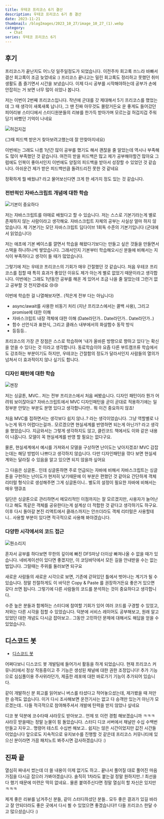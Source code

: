 ```yaml
---
title: 우테코 프리코스 6기 결산
description: 우테코 프리코스 6기 총 결산
date: 2023-11-21
thumbnail: /blogImages/2023_10_27/image_10_27_(1).webp
category:
  - Chat
series: 우테코 프리코스 6기
---
```


## 후기

프리코스가 끝난지도 어느덧 일주일정도가 되었습니다. 이전주차 회고록 쓰느라 바빠서 결산 회고록이 조금 늦었네요 :)
프리코스 끝나고는 밀린 회고록도 정리하고 못했던 취미생활도 좀 즐기면서 시간을 보냈습니다. 이제 다시 공부를 시작해야하는데 공부가 손에 안잡히는 거 보면 너무 많이 쉬었나 봅니다.

저는 이번이 2번째 프리코스입니다. 작년에 군대를 갓 제대해서 5기 프리코스를 했었는데 그 때 생각이 새록새록 납니다, 그 땐 진짜 아무것도 몰랐거든요
운 좋게도 들어갔던 피어리뷰 스터디에서 스터디원분들의 리뷰를 한가득 받아가며 모르는걸 허겁지겁 주워담기 바빴던 기억이 나네요

![허겁지겁](</blogImages/2023_11_21/2023_11_21_(1).webp>)

(그때 피드백 받은거 찾아보려고했는데 잘 안찾아지네요)

이번에는 그래도 나름 1년간 많이 공부를 했기도 해서 괜찮을 줄 알았는데 역시나 부족해도 많이 부족했던 것 같습니다. 여전히 받을 피드백은 많고 제가 공부해야할건 많아요
그럼에도 인복이 좋아서인지 이번에도 양질의 피드백을 받아서 성장할 수 있었던 것 같습니다. 아쉬운건 제가 받은 피드백만큼 돌려드리진 못한 것 같네요

정확하게 뭘 배웠냐? 라고 물어보신다면 크게 한 세가지 정도 있는 것 같습니다.

### 전반적인 자바스크립트 개념에 대한 학습

![기본이 중요하다](</blogImages/2023_11_21/2023_11_21_(2).webp>)

저는 자바스크립트를 야매로 배웠다고 할 수 있습니다. 저는 스스로 기본기라는게 별로 존재하지 않는 사람이라고 생각해요.
자바스크립트 자체의 공부는 사실상 얼마 하지 않았습니다. 제 기본기는 모던 자바스크립트 딥다이브 1회독 수준의 기본기입니다 (군대에서 읽었습니다)

저는 애초에 기본 베이스를 깔면서 학습을 해왔다기보다는 만들고 싶은 것들을 만들면서 스택을 하나하나씩 쌓았습니다.
그래서인지 기본부터 학습해오시신 분들에 비해서는 지식이 부족하다고 생각이 들 때가 많았습니다.

그렇기에 저는 우테코 프리코스의 기회가 매우 간절했던 것 같습니다. 처음 우테코 프리코스를 접할 때 특히 효과가 좋았던 이유도 제가 아는게 별로 없었기 때문이라고 생각합니다.
이번에는 그래도 1년동안 공부를 해온 게 있어서 조금 나을 줄 알았는데 그런거 없고 공부할 것 천지였네요 😢😢

이번에 학습한 걸 나열해보자면.. (적은게 전부 다는 아닙니다)

- async/await를 사용한 비동기 처리 (지난 프리코스에서는 콜백 사용), 그리고 promise에 대한 이해
- 자바스크립트 내장 객체에 대한 이해 (Date라던가.. Date라던가.. Date라던가..)
- 함수 선언식과 표현식, 그리고 클래스 내부에서의 화살함수 동작 방식
- 등등등..

프리코스의 가장 큰 장점은 스스로 학습하며 '내가 올바른 방향으로 향하고 있다'는 확신을 얻을 수 있다는 것 이라고 생각합니다.
동료학습이야 요즘 다른 부트캠프류 학습에서도 강조하는 부분이기도 하지만, 우테코는 간절함의 정도가 달라서인지 사람들의 열의가 넘쳐서 더 효과적이지 않나 싶기도 합니다.

### 디자인 패턴에 대한 학습

![젠장](</blogImages/2023_11_21/2023_11_21_(3).webp>)

저는 싱글톤, MVC.. 저는 전부 프리코스에서 처음 써봤습니다. 디자인 패턴이라 뭔가 어려워 보이잖아요?
자바스크립트에서 MVC 디자인패턴을 곧이 곧대로 적용하기에는 일정부분 안맞는 부분도 분명 있다고 생각합니다만.. 뭐 이건 중요하지 않죠!

처음 MVC를 접하면서는 생각보다 쉽지 않나..? 라는 생각이었습니다. 그냥 역할별로 나누는게 뭐가 어렵다는걸까.. 모르겠으면 현실세계를 반영하면 되는게 아닌가? 라고 생각을 했었습니다.
지금와서는 그렇게 생각하지도 않고, 클린코드 책에서도 이와 같은 내용이 나옵니다. 모델이 꼭 현실세계를 반영 할 필요는 없다구요.

물론, 현실세계에서 예시를 가져와서 모델을 구상하면 난이도는 낮아지겠죠! MVC 감잡는데는 해당 방법이 나쁘다고 생각하지 않습니다.
다만 디자인패턴을 깎다 보면 현실세계와는 달라질 수 있음을 알고 있으면 되지 않을까 싶어요

그 다음은 싱글톤.. 인데 싱글톤하면 주로 언급되는 자바에 비해서 자바스크립트는 싱글톤을 구현하는 난이도가 현저히 낮기때문에 이 부분은 편했던 것 같아요
간단하게 객체 리터럴 형식으로 생성해주면 그게 싱글톤이니.. 별도의 설정이 필요한 자바에 비해서는 매우 땡큐죠

일단은 싱글톤으로 관리하면서 메모리적인 이점까지는 잘 모르겠지만, 사용자가 늘어난다고 해도 똑같은 객체를 공유한다는게 설계상 더 적합한 것 같다고 생각하기도 하구요.
이후 다시 돌아갈 본진 리액트에서 클래스까지는 안쓰더라도 객체 리터럴은 사용할테니.. 사용할 부분이 있다면 적극적으로 사용해 봐야겠습니다.

### 다양한 시각에서의 코드 접근

![뭔소리지](</blogImages/2023_11_21/2023_11_21_(4).webp>)

혼자서 공부를 하다보면 무한의 깊이에 빠진 DFS마냥 더이상 빠져나올 수 없을 때가 있습니다.
네비게이션이 있다면 좋겠지만, 이 코딩바닥에서 모든 길을 안내받을 수는 없는 법입니다. 그럴때는 주위를 둘러보면 되구요

새로운 사람들의 새로운 시각으로 보면, 기존에 갇혀있던 틀에서 벗어나는 계기가 될 수 있습니다. 정말 친절하게도 이 바닥은 Copy & Paste 를 권장하거든요
좋은거 있으면 갖다 쓰면 됩니다. 그렇기에 다른 사람들의 코드를 분석하는 것이 중요하다고 생각합니다.

수준 높은 분들과 함께하는 스터디에 참여할 기회가 있어 여러 코드를 구경할 수 있었고, 저와는 다른 시각을 접할 수 있었습니다.
덕분에 서비스 레이어도 공부해보고, 원래 알고 있었던 대한 개념도 다시금 잡아보고.. 그동안 고민하던 문제에 대해서도 해답을 얻을 수 있었습니다.

## 디스코드 봇

- [디스코드 봇](https://github.com/woowacourse-bot/discord-bot)

어쩌다보니 디스코드 봇 개발팀에 들어가서 활동을 하게 되었습니다. 현재 프리코스 커뮤니티에서 정상 작동중이고 주 기능은 생성된 채널에 대한 권한 조정입니다!
추가 기능으로 심심풀이용 주사위라던가, 제출한 레포에 대한 바로가기 기능이 추가되어 있습니다.

같이 개발하신 분 회고를 읽어보니 버스를 타셨다고 적어놓으셨는데, 제가봤을 때 저만한 승객도 없습니다.
이거 다시 조사해보면 운전기사는 없고 다 승객만 있는거 아닌가 모르겠는데.. 다들 적극적으로 참여해주셔서 개발에 탄력을 받지 않았나 싶네요

디코 봇 덕분에 코수타때 샤라웃도 받아보고.. 언제 또 이런 경험 해보겠습니까 ㅋㅋㅋ 샤라웃 받을때는 정말 눈물이 핑 돌았습니다.
스터디 디코 서버에서 채널만 수십 수백번 만들고 지우고.. 명령어 테스트 수십번 해보고.. 쉽지는 않은 시간이었지만 값진 시간들이었습니다
앞으로도 지속적으로 유지보수를 진행할 것 같은데 프리코스 커뮤니티에 있으신 분이라면 가끔 패치노트 봐주시면 감사하겠습니다 :)

## 진짜 끝

열심히 짜내서 썼는데 더 쓸 내용이 이제 없기도 하고.. 끝나서 풀어질 대로 풀어진 마음가짐을 다시금 잡으러 가봐야겠습니다.
솔직히 1차라도 붙는걸 정말 원하지만..! 최선을 다 했기 때문에 미련은 딱히 없네요.. 물론 붙여주신다면 정말 열심히 할 자신은 있지만 ㅋㅋㅋ

제게 좋은 리뷰를 남겨주신 분들, 같이 스터디하셨던 분들.. 모두 좋은 결과가 있길 바라고 잘 안되더라도 좋은 곳에서 다시 뵐 수 있었으면 좋겠습니다!!
다들 프리코스 한달 수고 많으셨습니다 :)

